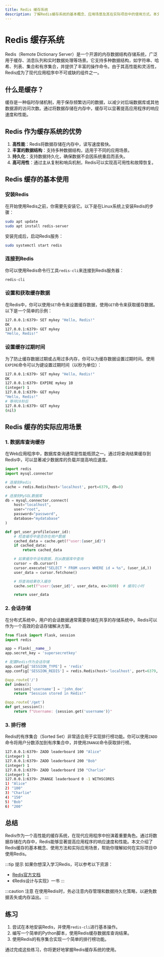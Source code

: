 ```yaml
---
title: Redis 缓存系统
description: 了解Redis缓存系统的基本概念、应用场景及其在实际项目中的使用方式。本文适合初学者，包含代码示例和实际案例。
---
```


# Redis 缓存系统

Redis（Remote Dictionary Server）是一个开源的内存数据结构存储系统，广泛用于缓存、消息队列和实时数据处理等场景。它支持多种数据结构，如字符串、哈希、列表、集合和有序集合，并提供了丰富的操作命令。由于其高性能和灵活性，Redis成为了现代应用程序中不可或缺的组件之一。

## 什么是缓存？

缓存是一种临时存储机制，用于保存频繁访问的数据，以减少对后端数据库或其他数据源的访问次数。通过将数据存储在内存中，缓存可以显著提高应用程序的响应速度和性能。

## Redis 作为缓存系统的优势

1. **高性能**：Redis将数据存储在内存中，读写速度极快。
2. **丰富的数据结构**：支持多种数据结构，适用于不同的应用场景。
3. **持久化**：支持数据持久化，确保数据不会因系统重启而丢失。
4. **高可用性**：通过主从复制和哨兵机制，Redis可以实现高可用性和故障恢复。

## Redis 缓存的基本使用

### 安装Redis

在开始使用Redis之前，你需要先安装它。以下是在Linux系统上安装Redis的步骤：

```bash
sudo apt update
sudo apt install redis-server
```

安装完成后，启动Redis服务：

```bash
sudo systemctl start redis
```

### 连接到Redis

你可以使用Redis命令行工具`redis-cli`来连接到Redis服务器：

```bash
redis-cli
```

### 设置和获取缓存数据

在Redis中，你可以使用`SET`命令来设置缓存数据，使用`GET`命令来获取缓存数据。以下是一个简单的示例：

```bash
127.0.0.1:6379> SET mykey "Hello, Redis!"
OK
127.0.0.1:6379> GET mykey
"Hello, Redis!"
```

### 设置缓存过期时间

为了防止缓存数据过期或占用过多内存，你可以为缓存数据设置过期时间。使用`EXPIRE`命令可以为键设置过期时间（以秒为单位）：

```bash
127.0.0.1:6379> SET mykey "Hello, Redis!"
OK
127.0.0.1:6379> EXPIRE mykey 10
(integer) 1
127.0.0.1:6379> GET mykey
"Hello, Redis!"
# 等待10秒后
127.0.0.1:6379> GET mykey
(nil)
```

## Redis 缓存的实际应用场景

### 1. 数据库查询缓存

在Web应用程序中，数据库查询通常是性能瓶颈之一。通过将查询结果缓存到Redis中，可以显著减少数据库的负载并提高响应速度。

```python
import redis
import mysql.connector

# 连接到Redis
cache = redis.Redis(host='localhost', port=6379, db=0)

# 连接到MySQL数据库
db = mysql.connector.connect(
    host="localhost",
    user="root",
    password="password",
    database="mydatabase"
)

def get_user_profile(user_id):
    # 检查缓存中是否存在用户数据
    cached_data = cache.get(f"user:{user_id}")
    if cached_data:
        return cached_data

    # 如果缓存中没有数据，则从数据库中查询
    cursor = db.cursor()
    cursor.execute("SELECT * FROM users WHERE id = %s", (user_id,))
    user_data = cursor.fetchone()

    # 将查询结果存入缓存
    cache.set(f"user:{user_id}", user_data, ex=3600)  # 缓存1小时

    return user_data
```

### 2. 会话存储

在分布式系统中，用户的会话数据通常需要存储在共享的存储系统中。Redis可以作为一个高效的会话存储解决方案。

```python
from flask import Flask, session
import redis

app = Flask(__name__)
app.secret_key = 'supersecretkey'

# 配置Redis作为会话存储
app.config['SESSION_TYPE'] = 'redis'
app.config['SESSION_REDIS'] = redis.Redis(host='localhost', port=6379, db=0)

@app.route('/')
def index():
    session['username'] = 'john_doe'
    return "Session stored in Redis!"

@app.route('/get')
def get_session():
    return f"Username: {session.get('username')}"
```

### 3. 排行榜

Redis的有序集合（Sorted Set）非常适合用于实现排行榜功能。你可以使用`ZADD`命令将用户分数添加到有序集合中，并使用`ZRANGE`命令获取排行榜。

```bash
127.0.0.1:6379> ZADD leaderboard 100 "Alice"
(integer) 1
127.0.0.1:6379> ZADD leaderboard 200 "Bob"
(integer) 1
127.0.0.1:6379> ZADD leaderboard 150 "Charlie"
(integer) 1
127.0.0.1:6379> ZRANGE leaderboard 0 -1 WITHSCORES
1) "Alice"
2) "100"
3) "Charlie"
4) "150"
5) "Bob"
6) "200"
```

## 总结

Redis作为一个高性能的缓存系统，在现代应用程序中扮演着重要角色。通过将数据存储在内存中，Redis能够显著提高应用程序的响应速度和性能。本文介绍了Redis缓存的基本概念、使用方法和实际应用场景，帮助你理解如何在实际项目中使用Redis。

:::tip 提示
如果你想深入学习Redis，可以参考以下资源：
- [Redis官方文档](https://redis.io/documentation)
- 《Redis设计与实现》一书
:::

:::caution 注意
在使用Redis时，务必注意内存管理和数据持久化策略，以避免数据丢失或内存溢出。
:::

## 练习

1. 尝试在本地安装Redis，并使用`redis-cli`进行基本操作。
2. 编写一个简单的Python脚本，使用Redis缓存数据库查询结果。
3. 使用Redis的有序集合实现一个简单的排行榜功能。

通过完成这些练习，你将更好地掌握Redis缓存系统的使用。